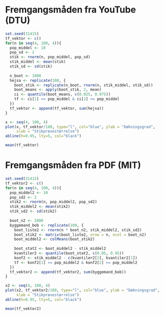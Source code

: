 # Fremgangsmåden fra YouTube (DTU)
```r
set.seed(31415)
tf_vektor <- c()
for(n in seq(4, 100, 4)){
  pop_middel <- 10
  pop_sd <- 2
  stik <- rnorm(n, pop_middel, pop_sd)
  stik_middel <- mean(stik)
  stik_sd <- sd(stik)
  
  n_boot <- 1000
  hejsa <- replicate(100, {
    boot_stik <- replicate(n_boot, rnorm(n, stik_middel, stik_sd))
    boot_means <- apply(boot_stik, 2, mean)
    ci <- quantile(boot_means, c(0.025, 0.975))
    tf <- ci[1] <= pop_middel & ci[2] >= pop_middel
  })
  tf_vektor <- append(tf_vektor, sum(hejsa))
}
```

```r
x <- seq(4, 100, 4)
plot(x, tf_vektor/100, type="l", col="blue", ylab = "Dækningsgrad",
     xlab = "Stikprøvestørrelse")
abline(h=0.95, lty=5, col="black")

mean(tf_vektor)
```


# Fremgangsmåden fra PDF (MIT)
```r
set.seed(31415)
tf_vektor2 <- c()
for(n in seq(4, 100, 4)){
  pop_middel2 <- 10
  pop_sd2 <- 2
  stik2 <- rnorm(n, pop_middel2, pop_sd2)
  stik_middel2 <- mean(stik2)
  stik_sd2 <- sd(stik2)
  
  boot_n2 <- 1000
  byggemand_bob <- replicate(100, {
    boot_liste2 <- rnorm(n * boot_n2, stik_middel2, stik_sd2)
    boot_stik2 <- matrix(boot_liste2, nrow = n, ncol = boot_n2)
    boot_middel2 <- colMeans(boot_stik2)
    
    boot_stat2 <- boot_middel2 - stik_middel2
    kvantiler2 <- quantile(boot_stat2, c(0.05, 0.95))
    konf2 <- stik_middel2 - c(kvantiler2[2], kvantiler2[1])
    tf <- konf2[1] <= pop_middel2 & konf2[2] >= pop_middel2
  })
  tf_vektor2 <- append(tf_vektor2, sum(byggemand_bob))
}
```

```r
x2 <- seq(4, 100, 4)
plot(x2, tf_vektor2/100, type="l", col="blue", ylab = "Dækningsgrad",
     xlab = "Stikprøvestørrelse")
abline(h=0.95, lty=5, col="black")

mean(tf_vektor2)
```



